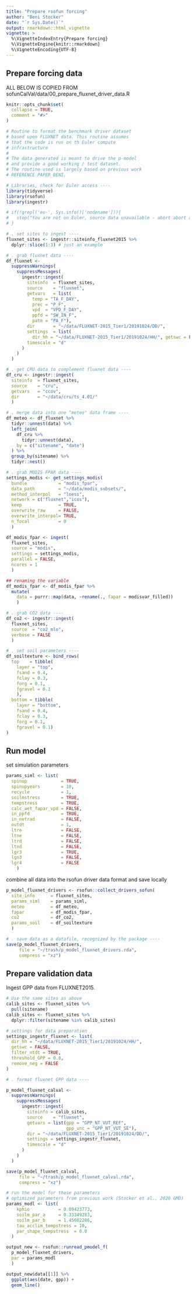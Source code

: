 ```yaml
---
title: "Prepare rsofun forcing"
author: "Beni Stocker"
date: "`r Sys.Date()`"
output: rmarkdown::html_vignette
vignette: >
  %\VignetteIndexEntry{Prepare forcing}
  %\VignetteEngine{knitr::rmarkdown}
  %\VignetteEncoding{UTF-8}
---
```


## Prepare forcing data

ALL BELOW IS COPIED FROM sofunCalVal/data/00_prepare_fluxnet_driver_data.R

```r
knitr::opts_chunk$set(
  collapse = TRUE,
  comment = "#>"
)

# Routine to format the benchmark driver dataset
# based upon FLUXNET data. This routine assumes
# that the code is run on th Euler compute
# infrastructure
#
# The data generated is meant to drive the p-model
# and provide a good working / test dataset.
# The routine used is largely based on previous work
# REFERENCE PAPER BENI.

# Libraries, check for Euler access ----
library(tidyverse)
library(rsofun)
library(ingestr)

# if(!grepl('eu-', Sys.info()['nodename'])){
#   stop("You are not on Euler, source data unavailable - abort abort abort!")
# }

# . set sites to ingest ----
fluxnet_sites <- ingestr::siteinfo_fluxnet2015 %>%
  dplyr::slice(1:3) # just an example

# . grab fluxnet data ----
df_fluxnet <-
  suppressWarnings(
    suppressMessages(
      ingestr::ingest(
        siteinfo  = fluxnet_sites,
        source    = "fluxnet",
        getvars   = list(
          temp = "TA_F_DAY",
          prec = "P_F",
          vpd  = "VPD_F_DAY",
          ppfd = "SW_IN_F",
          patm = "PA_F"),
        dir       = "~/data/FLUXNET-2015_Tier1/20191024/DD/",
        settings  = list(
          dir_hh = "~/data/FLUXNET-2015_Tier1/20191024/HH/", getswc = FALSE),
        timescale = "d"
      )
    )
  )

# . get CRU data to complement fluxnet data ----
df_cru <- ingestr::ingest(
  siteinfo  = fluxnet_sites,
  source    = "cru",
  getvars   = "ccov",
  dir       = "~/data/cru/ts_4.01/"
  )

# . merge data into one "meteo" data frame ----
df_meteo <- df_fluxnet %>%
  tidyr::unnest(data) %>%
  left_join(
    df_cru %>%
      tidyr::unnest(data),
    by = c("sitename", "date")
  ) %>%
  group_by(sitename) %>%
  tidyr::nest()

# . grab MODIS FPAR data ----
settings_modis <- get_settings_modis(
  bundle            = "modis_fpar",
  data_path         = "~/data/modis_subsets/",
  method_interpol   = "loess",
  network = c("fluxnet","icos"),
  keep              = TRUE,
  overwrite_raw     = FALSE,
  overwrite_interpol= TRUE,
  n_focal           = 0
  )

df_modis_fpar <- ingest(
  fluxnet_sites,
  source = "modis",
  settings = settings_modis,
  parallel = FALSE,
  ncores = 1
  )

## renaming the variable
df_modis_fpar <- df_modis_fpar %>%
  mutate(
    data = purrr::map(data, ~rename(., fapar = modisvar_filled))
    )

# . grab CO2 data ----
df_co2 <- ingestr::ingest(
  fluxnet_sites,
  source  = "co2_mlo",
  verbose = FALSE
  )

# . set soil parameters ----
df_soiltexture <- bind_rows(
  top    = tibble(
    layer = "top",
    fsand = 0.4,
    fclay = 0.3,
    forg = 0.1,
    fgravel = 0.1
    ),
  bottom = tibble(
    layer = "bottom",
    fsand = 0.4,
    fclay = 0.3,
    forg = 0.1,
    fgravel = 0.1)
)
```

## Run model

set simulation parameters

```r
params_siml <- list(
  spinup             = TRUE,
  spinupyears        = 10,
  recycle            = 1,
  soilmstress        = TRUE,
  tempstress         = TRUE,
  calc_aet_fapar_vpd = FALSE,
  in_ppfd            = TRUE,
  in_netrad          = FALSE,
  outdt              = 1,
  ltre               = FALSE,
  ltne               = FALSE,
  ltrd               = FALSE,
  ltnd               = FALSE,
  lgr3               = TRUE,
  lgn3               = FALSE,
  lgr4               = FALSE
	)
```

combine all data into the rsofun driver data format and save locally
```r
p_model_fluxnet_drivers <- rsofun::collect_drivers_sofun(
  site_info      = fluxnet_sites,
  params_siml    = params_siml,
  meteo          = df_meteo,
  fapar          = df_modis_fpar,
  co2            = df_co2,
  params_soil    = df_soiltexture
  )

# . save data as a datafile, recognized by the package ----
save(p_model_fluxnet_drivers,
     file = "~/trash/p_model_fluxnet_drivers.rda",
     compress = "xz")
```


## Prepare validation data

Ingest GPP data from FLUXNET2015.
```r
# Use the same sites as above
calib_sites <- fluxnet_sites %>%
  pull(sitename)
calib_sites <- fluxnet_sites %>%
  dplyr::filter(sitename %in% calib_sites)

# settings for data preparation
settings_ingestr_fluxnet <- list(
  dir_hh = "~/data/FLUXNET-2015_Tier1/20191024/HH/",
  getswc = FALSE,
  filter_ntdt = TRUE,
  threshold_GPP = 0.8,
  remove_neg = FALSE
)

# . format fluxnet GPP data ----

p_model_fluxnet_calval <-
  suppressWarnings(
    suppressMessages(
      ingestr::ingest(
        siteinfo = calib_sites,
        source    = "fluxnet",
        getvars = list(gpp = "GPP_NT_VUT_REF",
                       gpp_unc = "GPP_NT_VUT_SE"),
        dir = "~/data/FLUXNET-2015_Tier1/20191024/DD/",
        settings = settings_ingestr_fluxnet,
        timescale = "d"
      )
    )
  )

save(p_model_fluxnet_calval,
     file = "~/trash/p_model_fluxnet_calval.rda",
     compress = "xz")

# run the model for these parameters
# optimized parameters from previous work (Stocker et al., 2020 GMD)
params_modl <- list(
    kphio           = 0.09423773,
    soilm_par_a     = 0.33349283,
    soilm_par_b     = 1.45602286,
    tau_acclim_tempstress = 10,
    par_shape_tempstress  = 0.0
  )

output_new <- rsofun::runread_pmodel_f(
  p_model_fluxnet_drivers,
  par = params_modl
  )

output_new$data[[1]] %>% 
  ggplot(aes(date, gpp)) +
  geom_line()
```

<!-- The `rsofun` package and framework includes two main models. The `pmodel` and `lm3-ppa` (which in part relies on pmodel compents). Here we give a short example on how to run the `pmodel` on the included demo datasets to familiarize yourself with both the data structure and the outputs. -->

<!-- ## Demo data -->

<!-- The package includes two demo datasets to run and validate pmodel output. These files can be directly loaded into your workspace by typing: -->

<!-- ```{r} -->
<!-- library(rsofun) -->

<!-- p_model_drivers -->

<!-- p_model_validation -->
<!-- ``` -->

<!-- These are real data from the French FR-Pue fluxnet site. We can use these data to run the model, together with observations of GPP we can also parameterize `pmodel` parameters. -->

<!-- ## Running the model -->

<!-- With all data prepared we can run the model using `runread_pmodel_f()`. This function takes the nested data structure and runs the model site by site, returning nested model output results matching the input drivers. -->

<!-- ```{r} -->

<!-- # optimized parameters from previous -->
<!-- # work -->
<!-- params_modl <- list( -->
<!--     kphio           = 0.09423773, -->
<!--     soilm_par_a     = 0.33349283, -->
<!--     soilm_par_b     = 1.45602286, -->
<!--     tau_acclim_tempstress = 10, -->
<!--     par_shape_tempstress  = 0.0 -->
<!--   ) -->

<!-- # run the model for these parameters -->
<!-- output <- rsofun::runread_pmodel_f( -->
<!--   p_model_drivers, -->
<!--   par = params_modl -->
<!--   ) -->
<!-- ``` -->

<!-- ### plotting output -->

<!-- We can now visualize both the model output and the measured values together. -->

<!-- ```{r} -->
<!-- library(dplyr) -->
<!-- library(tidyr) -->
<!-- library(ggplot2) -->

<!-- # we only have one site so we'll unnest -->
<!-- # the main model output -->
<!-- model_data <- output %>% -->
<!--   filter(sitename == "FR-Pue") %>% -->
<!--   tidyr::unnest(data) -->

<!-- validation_data <- p_model_validation %>% -->
<!--   tidyr::unnest(data) -->

<!-- ggplot() + -->
<!--     geom_line( -->
<!--     data = model_data, -->
<!--     aes( -->
<!--       date, -->
<!--       gpp -->
<!--     ), -->
<!--     colour = "red" -->
<!--   ) + -->
<!--   geom_line( -->
<!--     data = validation_data, -->
<!--     aes( -->
<!--       date, -->
<!--       gpp -->
<!--     ) -->
<!--   ) + -->
<!--   labs( -->
<!--     x = "Date", -->
<!--     y = "GPP" -->
<!--   ) -->
<!-- ``` -->

<!-- ## Calibrating model parameters -->

<!-- To optimize new parameters based upon driver data and a validation dataset we must first specify an optimization strategy and settings, as well as parameter ranges. -->

<!-- ```{r} -->
<!--   settings <- list( -->
<!--     method              = "bayesiantools", -->
<!--     targetvars          = c("gpp"), -->
<!--     timescale           = list(targets_obs = "y"), -->
<!--     sitenames           = "FR-Pue", -->
<!--     metric              = cost_rmse_kphio, -->
<!--     dir_results         = "./", -->
<!--     name                = "ORG", -->
<!--     control = list( -->
<!--       sampler = "DEzs", -->
<!--       settings = list( -->
<!--         burnin = 1000, -->
<!--         iterations = 5000 -->
<!--       ) -->
<!--     ), -->
<!--     par = list( -->
<!--       kphio = list(lower=0.04, upper=0.1, init = 0.05), -->
<!--       a = list(lower=0, upper=5, init = 3.5), -->
<!--       b = list(lower=1, upper=5, init=3.5), -->
<!--       tau = list(lower=0, upper=15, init=1), -->
<!--       shape = list(lower=0, upper=0.1, init=0) -->
<!--       ) -->
<!--   ) -->
<!-- ``` -->

<!-- By default `rsofun` supports both optimization using the `GenSA` and `BayesianTools` packages. The above statement provides settings for a `BayesianTools` approach using the DEza sampler. For this example the burnin and iterations are kept artificially low. In a real scenario you will have to increase these values orders of magnitude. Keep in mind that optimization routines rely on a cost function, which, depending on its structure influences parameter selection. A limited set of cost functions is provided all starting with `cost_*` but the model structure is transparent and custom cost functions can be easily written. -->

<!-- In addition starting values and ranges are provided for the free parameters in the model. Free parameters include, kphio, a, b, tau and shape. Be mindful that with newer version of rsofun additional parameters might be introduced, so re-check vignettes and model descriptions when updating existing code. -->

<!-- With all settings defined the optimization function `calib_sofun()` can be called with driver data and observations specified. -->

<!-- ```{r eval = FALSE} -->
<!-- # calibrate the model and -->
<!-- # optimize free parameters -->
<!-- pars <- calib_sofun( -->
<!--     df_drivers = p_model_drivers,   -->
<!--     ddf_obs = p_model_validation, -->
<!--     settings = settings -->
<!--   ) -->
<!-- ``` -->

<!-- When successful the optimized parameters can be used to run subsequent modelling efforts, in this case slightly improving the model fit over a more global parameter set. -->

<!-- ```{r} -->
<!-- # reformatting the parameter list -->
<!-- params_modl <- list( -->
<!--     kphio           = pars$par[1], -->
<!--     soilm_par_a     = pars$par[2], -->
<!--     soilm_par_b     = pars$par[3], -->
<!--     tau_acclim_tempstress = pars$par[4], -->
<!--     par_shape_tempstress  = pars$par[5] -->
<!--   ) -->

<!-- # run the model for these parameters -->
<!-- output_new <- rsofun::runread_pmodel_f( -->
<!--   p_model_drivers, -->
<!--   par = params_modl -->
<!--   ) -->

<!-- # we only have one site so we'll unnest -->
<!-- # the main model output -->
<!-- model_data_new <- output_new %>% -->
<!--   filter(sitename == "FR-Pue") %>% -->
<!--   tidyr::unnest(data) -->

<!--   ggplot() + -->
<!--     geom_line( -->
<!--     data = model_data, -->
<!--     aes( -->
<!--       date, -->
<!--       gpp -->
<!--     ), -->
<!--     colour = "blue", -->
<!--     alpha = 0.3 -->
<!--   ) + -->
<!--   geom_line( -->
<!--     data = validation_data, -->
<!--     aes( -->
<!--       date, -->
<!--       gpp -->
<!--     ) -->
<!--   ) + -->
<!--     geom_line( -->
<!--     data = model_data_new, -->
<!--     aes( -->
<!--       date, -->
<!--       gpp -->
<!--     ), -->
<!--     colour = "red" -->
<!--   ) + -->
<!--   labs( -->
<!--     x = "Date", -->
<!--     y = "GPP" -->
<!--   ) -->

<!-- ``` -->

<!-- For details on the optimization settings we refer to the manuals of [GenSA](https://cran.r-project.org/web/packages/GenSA/index.html) and [BayesianTools](https://github.com/florianhartig/BayesianTools). -->
